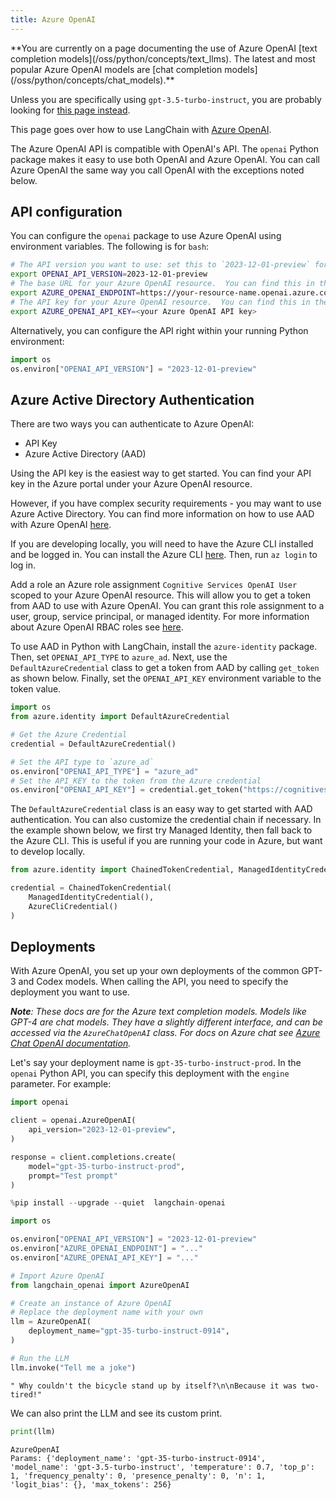 ```yaml
---
title: Azure OpenAI
---
```


<Warning>
**You are currently on a page documenting the use of Azure OpenAI [text completion models](/oss/python/concepts/text_llms). The latest and most popular Azure OpenAI models are [chat completion models](/oss/python/concepts/chat_models).**


Unless you are specifically using `gpt-3.5-turbo-instruct`, you are probably looking for [this page instead](/oss/python/integrations/chat/azure_chat_openai/).
</Warning>

This page goes over how to use LangChain with [Azure OpenAI](https://aka.ms/azure-openai).

The Azure OpenAI API is compatible with OpenAI's API.  The `openai` Python package makes it easy to use both OpenAI and Azure OpenAI.  You can call Azure OpenAI the same way you call OpenAI with the exceptions noted below.

## API configuration
You can configure the `openai` package to use Azure OpenAI using environment variables.  The following is for `bash`:

```bash
# The API version you want to use: set this to `2023-12-01-preview` for the released version.
export OPENAI_API_VERSION=2023-12-01-preview
# The base URL for your Azure OpenAI resource.  You can find this in the Azure portal under your Azure OpenAI resource.
export AZURE_OPENAI_ENDPOINT=https://your-resource-name.openai.azure.com
# The API key for your Azure OpenAI resource.  You can find this in the Azure portal under your Azure OpenAI resource.
export AZURE_OPENAI_API_KEY=<your Azure OpenAI API key>
```

Alternatively, you can configure the API right within your running Python environment:

```python
import os
os.environ["OPENAI_API_VERSION"] = "2023-12-01-preview"
```

## Azure Active Directory Authentication
There are two ways you can authenticate to Azure OpenAI:
- API Key
- Azure Active Directory (AAD)

Using the API key is the easiest way to get started. You can find your API key in the Azure portal under your Azure OpenAI resource.

However, if you have complex security requirements - you may want to use Azure Active Directory. You can find more information on how to use AAD with Azure OpenAI [here](https://learn.microsoft.com/en-us/azure/ai-services/openai/how-to/managed-identity).

If you are developing locally, you will need to have the Azure CLI installed and be logged in. You can install the Azure CLI [here](https://docs.microsoft.com/en-us/cli/azure/install-azure-cli). Then, run `az login` to log in.

Add a role an Azure role assignment `Cognitive Services OpenAI User` scoped to your Azure OpenAI resource. This will allow you to get a token from AAD to use with Azure OpenAI. You can grant this role assignment to a user, group, service principal, or managed identity. For more information about Azure OpenAI RBAC roles see [here](https://learn.microsoft.com/en-us/azure/ai-services/openai/how-to/role-based-access-control).

To use AAD in Python with LangChain, install the `azure-identity` package. Then, set `OPENAI_API_TYPE` to `azure_ad`. Next, use the `DefaultAzureCredential` class to get a token from AAD by calling `get_token` as shown below. Finally, set the `OPENAI_API_KEY` environment variable to the token value.

```python
import os
from azure.identity import DefaultAzureCredential

# Get the Azure Credential
credential = DefaultAzureCredential()

# Set the API type to `azure_ad`
os.environ["OPENAI_API_TYPE"] = "azure_ad"
# Set the API_KEY to the token from the Azure credential
os.environ["OPENAI_API_KEY"] = credential.get_token("https://cognitiveservices.azure.com/.default").token
```

The `DefaultAzureCredential` class is an easy way to get started with AAD authentication. You can also customize the credential chain if necessary. In the example shown below, we first try Managed Identity, then fall back to the Azure CLI. This is useful if you are running your code in Azure, but want to develop locally.

```python
from azure.identity import ChainedTokenCredential, ManagedIdentityCredential, AzureCliCredential

credential = ChainedTokenCredential(
    ManagedIdentityCredential(),
    AzureCliCredential()
)
```

## Deployments
With Azure OpenAI, you set up your own deployments of the common GPT-3 and Codex models.  When calling the API, you need to specify the deployment you want to use.

_**Note**: These docs are for the Azure text completion models. Models like GPT-4 are chat models. They have a slightly different interface, and can be accessed via the `AzureChatOpenAI` class. For docs on Azure chat see [Azure Chat OpenAI documentation](/oss/python/integrations/chat/azure_chat_openai)._

Let's say your deployment name is `gpt-35-turbo-instruct-prod`.  In the `openai` Python API, you can specify this deployment with the `engine` parameter.  For example:

```python
import openai

client = openai.AzureOpenAI(
    api_version="2023-12-01-preview",
)

response = client.completions.create(
    model="gpt-35-turbo-instruct-prod",
    prompt="Test prompt"
)
```



```python
%pip install --upgrade --quiet  langchain-openai
```


```python
import os

os.environ["OPENAI_API_VERSION"] = "2023-12-01-preview"
os.environ["AZURE_OPENAI_ENDPOINT"] = "..."
os.environ["AZURE_OPENAI_API_KEY"] = "..."
```


```python
# Import Azure OpenAI
from langchain_openai import AzureOpenAI
```


```python
# Create an instance of Azure OpenAI
# Replace the deployment name with your own
llm = AzureOpenAI(
    deployment_name="gpt-35-turbo-instruct-0914",
)
```


```python
# Run the LLM
llm.invoke("Tell me a joke")
```



```output
" Why couldn't the bicycle stand up by itself?\n\nBecause it was two-tired!"
```


We can also print the LLM and see its custom print.


```python
print(llm)
```
```output
AzureOpenAI
Params: {'deployment_name': 'gpt-35-turbo-instruct-0914', 'model_name': 'gpt-3.5-turbo-instruct', 'temperature': 0.7, 'top_p': 1, 'frequency_penalty': 0, 'presence_penalty': 0, 'n': 1, 'logit_bias': {}, 'max_tokens': 256}
```

```python

```
